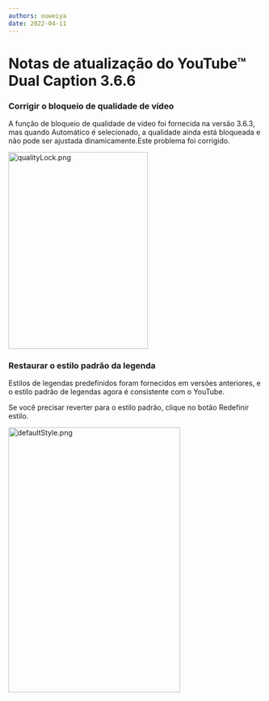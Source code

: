 ```yaml
---
authors: ouweiya
date: 2022-04-11
---
```





# Notas de atualização do YouTube™ Dual Caption 3.6.6

 ### Corrigir o bloqueio de qualidade de vídeo

 A função de bloqueio de qualidade de vídeo foi fornecida na versão 3.6.3, mas quando Automático é selecionado, a qualidade ainda está bloqueada e não pode ser ajustada dinamicamente.Este problema foi corrigido.

<img src={qualityLock} alt="qualityLock.png" width="276" height="389" />

### Restaurar o estilo padrão da legenda

Estilos de legendas predefinidos foram fornecidos em versões anteriores, e o estilo padrão de legendas agora é consistente com o YouTube.

Se você precisar reverter para o estilo padrão, clique no botão Redefinir estilo.

<img src={defaultStyle} alt="defaultStyle.png" width="340" height="524" />

<WebStore />